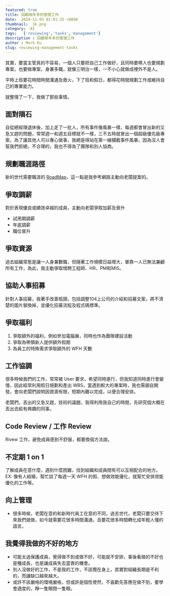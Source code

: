 ```yaml
---
featured: true
title: 回顧兩年多的管理工作
date:  2024-11-03 01:01:35 +0800
thumbnail:  1k.png
category:  AI  
tags:   ['reviewing','tasks','management']
description : 回顧兩年多的管理工作
author : Mark Ku
slug: reviewing-management-tasks
---
```


其實，要當主管真的不容易，一個人只要把自己工作做好，且同時要帶人也要規劃專案，也要做專案，身兼多職，就像三明治一樣，一不小心就做成裡外不是人。  

平時上班要花時間時間溝通及救火，下了班和假日，都得花時間規劃工作或維持自己的專業能力。

就整理了一下，我做了那些事情。

## 面對隕石 
自從總經理退休後，加上走了一批人，所有事件像風暴一樣，每週都會冒出新的又急又趕的問題，常常週一和週五目標就不一樣，三不五時就冒出一個超級優先級專案，為了讓其他人可以專心做事，我總是得站在第一線攔截事件風暴，因為沒人會幫我們拒絕，不合理的，我也不得為了團隊和別人協商。

## 規劃職涯路徑 
新的世代需要職涯的 [RoadMap](https://blog.markkulab.net/solving-the-middle-developer-career-dilemma/)，這一點是我參考網路主動向老闆提案的。

## 爭取調薪
對於表現優良或績效卓越的成員，主動向老闆爭取加薪及晉升
* 試用期調薪
* 年底調薪
* 職位晉升

## 爭取資源 
過去組織常態是讓一人身兼數職，但隨著工作規模日益增大，單靠一人已無法兼顧所有工作，為此，我主動爭取增聘工程師、HR、PM和MIS。

## 協助人事招募
針對人事招募，我著手改善瓶頸，包括調整104上公司的介紹和招募文案，將不清楚的圖片替換掉，並優化招募流程及程式碼標準。

## 爭取福利
1. 爭取額外的福利，例如參加電腦展，同時也作為團隊建設活動
2. 爭取為帶領新人提供額外假期
3. 為員工的特殊需求爭取額外的 WFH 天數

## 工作協調
很多時候我們的工作，常常被 User 要求，希望同時進行，但我知道同時進行會變慢，因此經常利用假日規劃和產出 WBS，當遇到較大的專案時，我也需親自開發，會向老闆們說明因資源有限，短期內難以完成，以便合理安排。

老闆們，丟出的又急又趕，技術的議題，我得利用我自己的時間，先研究個大概在丟出去給有興趣的同事。

## Code Review / 工作 Review 
Rivew 工作，避免成員感到不舒服，都要換個方法說。 

## 不定期 1 on 1 
了解成員在意什麼，遇到什麼困難，找到組織和成員間有可以互相配合的地方。 EX: 像有人結婚，幫忙談了每週一天 WFH 的假、想做效能優化，就幫忙安排效能優化的工作等。

## 向上管理
* 很多時候，老闆在意的和新時代員工在意的不同，過去世代，老闆只要交待下來我們就做，如今就需要花很多時間溝通，且要花很多時間轉化成年輕人懂的語言。

## 我覺得我做的不好的地方
* 可能太過保護成員，覺得做不到或做不好，可能就不安排，事後看做的不好也是種成長，也是讓成員失去當責的機會。
* 別人沒做好的工作，不是我的工作，不該攬在身上，其實對組織長期是不利的，而讓缺口越來越大。
* 或許不該嚴格的環境嚴格，但或許是個性使然，不喜歡先答應在做不到，要學會適度的，睜一隻眼閉一隻眼。